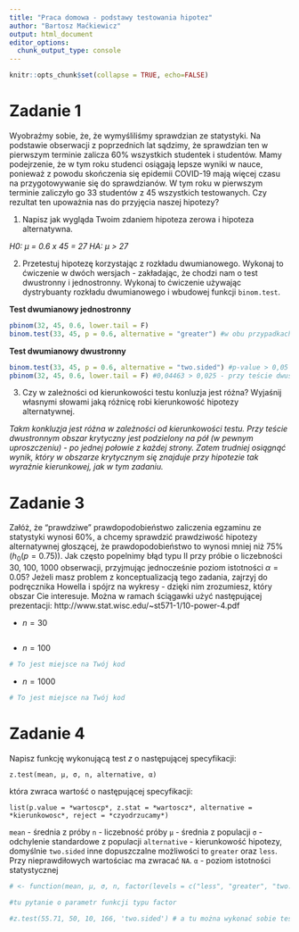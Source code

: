 ```yaml
---
title: "Praca domowa - podstawy testowania hipotez"
author: "Bartosz Maćkiewicz"
output: html_document
editor_options: 
  chunk_output_type: console
---
```


```r
knitr::opts_chunk$set(collapse = TRUE, echo=FALSE)
```

# Zadanie 1

Wyobraźmy sobie, że, że wymyśliliśmy sprawdzian ze statystyki. Na podstawie obserwacji z poprzednich lat sądzimy, że sprawdzian ten w pierwszym terminie zalicza 60% wszystkich studentek i studentów.  Mamy podejrzenie, że w tym roku studenci osiągają lepsze wyniki w nauce, ponieważ z powodu skończenia się epidemii COVID-19 mają więcej czasu na przygotowywanie się do sprawdzianów. W tym roku w pierwszym terminie zaliczyło go 33 studentów z 45 wszystkich testowanych. Czy rezultat ten upoważnia nas do przyjęcia naszej hipotezy?

1. Napisz jak wygląda Twoim zdaniem hipoteza zerowa i hipoteza alternatywna.

*H0: μ = 0.6 x 45 = 27*
*HA: μ > 27*

2. Przetestuj hipotezę korzystając z rozkładu dwumianowego. Wykonaj to ćwiczenie w dwóch wersjach - zakładając, że chodzi nam o test dwustronny i jednostronny. Wykonaj to ćwiczenie używając dystrybuanty rozkładu dwumianowego i wbudowej funkcji `binom.test`. 

**Test dwumianowy jednostronny**

```r
pbinom(32, 45, 0.6, lower.tail = F)
binom.test(33, 45, p = 0.6, alternative = "greater") #w obu przypadkach p = 0,04463 < 0,05, zatem odrzucamy H0
```

**Test dwumianowy dwustronny**

```r
binom.test(33, 45, p = 0.6, alternative = "two.sided") #p-value > 0,05 zatem przyjmujemy H0
pbinom(32, 45, 0.6, lower.tail = F) #0,04463 > 0,025 - przy teście dwustronnym przyjmujemy H0
```

3. Czy w zależności od kierunkowości testu konluzja jest różna? Wyjaśnij własnymi słowami jaką różnicę robi kierunkowość hipotezy alternatywnej.

*Takm konkluzja jest różna w zależności od kierunkowości testu. Przy teście dwustronnym obszar krytyczny jest podzielony na pół (w pewnym uproszczeniu) - po jednej połowie z każdej strony. Zatem trudniej osiągnąć wynik, który w obszarze krytycznym się znajduje przy hipotezie tak wyraźnie kierunkowej, jak w tym zadaniu.*

# Zadanie 3

Załóż, że "prawdziwe" prawdopodobieństwo zaliczenia egzaminu ze statystyki wynosi 60%, a chcemy sprawdzić prawdziwość hipotezy alternatywnej głoszącej, że prawdopodobieństwo to wynosi mniej niż 75% ($h_0(p=0.75)$). Jak często popelnimy błąd typu II przy próbie o liczebności 30, 100, 1000 obserwacji, przyjmując jednocześnie poziom istotności $\alpha = 0.05$? Jeżeli masz problem z konceptualizacją tego zadania, zajrzyj do podręcznika Howella i spójrz na wykresy - dzięki nim zrozumiesz, który obszar Cie interesuje. Można w ramach ściągawki użyć następującej prezentacji: http://www.stat.wisc.edu/~st571-1/10-power-4.pdf

* $n = 30$

```r

```

* $n = 100$

```r
# To jest miejsce na Twój kod
```
 
* $n = 1000$

```r
# To jest miejsce na Twój kod
```
 
# Zadanie 4

Napisz funkcję wykonującą test $z$ o następującej specyfikacji:

`z.test(mean, μ, σ, n, alternative, α)`

która zwraca wartość o następującej specyfikacji:

`list(p.value = *wartoscp*, z.stat = *wartoscz*, alternative = *kierunkowosc*, reject = *czyodrzucamy*)`

`mean` - średnia z próby 
`n` - liczebność próby
`μ` - średnia z populacji
`σ` - odchylenie standardowe z populacji
`alternative` - kierunkowość hipotezy, domyślnie `two.sided` inne dopuszczalne możliwości to `greater` oraz `less`. Przy nieprawdiłowych wartościac ma zwracać `NA`.
`α` - poziom istotności statystycznej

```r
# <- function(mean, μ, σ, n, factor(levels = c("less", "greater", "two.sided")) = "two.sided")

#tu pytanie o parametr funkcji typu factor


```

```r
#z.test(55.71, 50, 10, 166, 'two.sided') # a tu można wykonać sobie testy
```